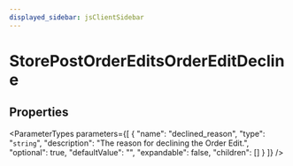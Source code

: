 ```yaml
---
displayed_sidebar: jsClientSidebar
---
```



# StorePostOrderEditsOrderEditDecline

## Properties

<ParameterTypes parameters={[
  {
    "name": "declined_reason",
    "type": "`string`",
    "description": "The reason for declining the Order Edit.",
    "optional": true,
    "defaultValue": "",
    "expandable": false,
    "children": []
  }
]} />
